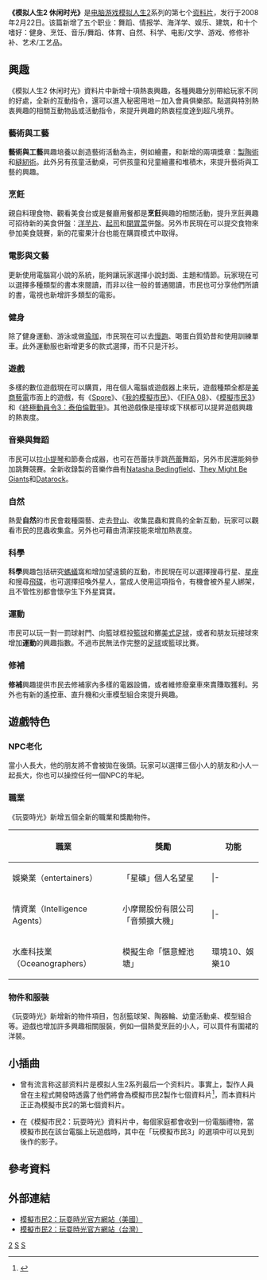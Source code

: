 {{refimprove|time=2019-06-30T12:11:51+00:00}}
{{noteTA
|T=zh-hans:模拟人生2 休闲时光; zh-hant:模擬市民2：玩耍時光;
|G1=Sim
}}

'''《模拟人生2 休闲时光》'''是[[电脑游戏|电脑游戏]][[模拟人生2|模拟人生2]]系列的第七个[[资料片|资料片]]，发行于2008年2月22日。该篇新增了五个职业：舞蹈、情报学、海洋学、娱乐、建筑，和十个嗜好：健身、烹饪、音乐/舞蹈、体育、自然、科学、电影/文学、游戏、修修补补、艺术/工艺品。

== 興趣 ==
《模拟人生2 休闲时光》資料片中新增十項熱衷興趣，各種興趣分別帶給玩家不同的好處，全新的互動指令，還可以進入秘密用地－加入會員俱樂部。點選與特別熱衷興趣的相關互動物品或活動指令，來提升興趣的熱衷程度達到超凡境界。

=== 藝術與工藝 ===
'''藝術與工藝'''興趣培養以創造藝術活動為主，例如繪畫，和新增的兩項獎章：[[陶器|製陶術]]和[[縫紉|縫紉術]]。此外另有孩童活動桌，可供孩童和兒童繪畫和堆積木，來提升藝術與工藝的興趣。

=== 烹飪 ===
親自料理食物、觀看美食台或是餐廳用餐都是'''烹飪'''興趣的相關活動，提升烹飪興趣可招待新的美食併盤：[[洋芋片|洋芋片]]、[[起司|起司]]和[[開胃菜|開胃菜]]併盤。另外市民現在可以提交食物來參加美食競賽，新的花蜜果汁台也能在購買模式中取得。

=== 電影與文藝 ===
更新使用電腦寫小說的系統，能夠讓玩家選擇小說封面、主題和情節。玩家現在可以選擇多種類型的書本來閱讀，而非以往一般的普通閱讀，市民也可分享他們所讀的書，電視也新增許多類型的電影。

=== 健身 ===
除了健身運動、游泳或做[[瑜珈|瑜珈]]，市民現在可以去[[慢跑|慢跑]]、喝蛋白質奶昔和使用訓練單車。此外運動服也新增更多的款式選擇，而不只是汗衫。

=== 遊戲 ===
多樣的數位遊戲現在可以購買，用在個人電腦或遊戲器上來玩，遊戲種類全都是[[美商藝電|美商藝電]]市面上的遊戲，有《[[Spore|Spore]]》、《[[我的模擬市民|我的模擬市民]]》、《[[FIFA_08|FIFA 08]]》、《[[模擬市民3|模擬市民3]]》和《[[終極動員令3：泰伯倫戰爭|終極動員令3：泰伯倫戰爭]]》。其他遊戲像是撞球或下棋都可以提昇遊戲興趣的熱衷度。

=== 音樂與舞蹈 ===
市民可以拉[[小提琴|小提琴]]和節奏合成器，也可在芭蕾扶手跳[[芭蕾|芭蕾]]舞蹈，另外市民還能夠參加跳舞競賽。全新收錄製的音樂作曲有[[Natasha_Bedingfield|Natasha Bedingfield]]、[[They_Might_Be_Giants|They Might Be Giants]]和[[Datarock|Datarock]]。

=== 自然 ===
熱愛'''自然'''的市民會栽種園藝、走去[[登山|登山]]、收集昆蟲和賞鳥的全新互動，玩家可以觀看市民的昆蟲收集盒。另外也可藉由清潔技能來增加熱衷度。

=== 科學 ===
'''科學'''興趣包括研究[[螞蟻|螞蟻]]窩和增加望遠鏡的互動，市民現在可以選擇搜尋行星、[[星座|星座]]和搜尋[[飛碟|飛碟]]，也可選擇招喚外星人，當成人使用這項指令，有機會被外星人綁架，且不管性別都會懷孕生下外星寶寶。

=== 運動 ===
市民可以玩一對一罰球射門、向籃球框投[[籃球|籃球]]和擲[[美式足球|美式足球]]，或者和朋友玩接球來增加'''運動'''的興趣指數。不過市民無法作完整的[[足球|足球]]或籃球比賽。

=== 修補 ===
'''修補'''興趣提供市民去修補家內多樣的電器設備，或者維修廢棄車來賣賺取獲利。另外也有新的遙控車、直升機和火車模型組合來提升興趣。

== 遊戲特色 ==
=== NPC老化 ===
當小人長大，他的朋友將不會被拋在後頭。玩家可以選擇三個小人的朋友和小人一起長大，你也可以操控任何一個NPC的年紀。

=== 職業 ===
《玩耍時光》新增五個全新的職業和獎勵物件。
{| border="0"  cellpadding="3px" style="border: 1px solid #999; background-color:#FFFFFF; "
|-align="center" bgcolor="#cccccc"
! 職業
! 獎勵
! 功能
|-----
| 娛樂業（entertainers）
| 「星礦」個人名望星
| 
|- {{grey row}}
| 舞蹈業（dancers）
| 豪華連接有限公司「基本扶手」
| 娛樂1
|-----
| 情資業（Intelligence Agents） 
| 小摩爾股份有限公司「音頻擴大機」
| 
|- {{grey row}}
| 建築業（architects）
| 快準草稿「模擬市民系列製圖桌」
| 娛樂5 +創造力
|-----
| 水產科技業（Oceanographers）
| 模擬生命「愜意鯉池塘」
| 環境10、娛樂10
|}
=== 物件和服裝 ===
《玩耍時光》新增新的物件項目，包刮籃球架、陶器輪、幼童活動桌、模型組合等。遊戲也增加許多興趣相關服裝，例如一個熱愛烹飪的小人，可以買件有圍裙的洋裝。

== 小插曲 ==
* 曾有流言称这部资料片是模拟人生2系列最后一个资料片。事實上，製作人員曾在主程式開發時透露了他們將會為模擬市民2製作七個資料片<ref name="one">{{cite web|url=http://thesims2.ea.com.tw/articles/Chat-2.aspx|title=模擬市民2官方網頁(台灣) 對談紀錄{{zh-tw}}|accessdate=2009-04-06|publisher=EA Games|archive-date=2009-02-19|archive-url=https://web.archive.org/web/20090219230749/http://thesims2.ea.com.tw/articles/Chat-2.aspx|dead-url=yes}}</ref>，而本資料片正正為模擬市民2的第七個資料片。

* 在《模擬市民2：玩耍時光》資料片中，每個家庭都會收到一份電腦禮物，當模擬市民在該台電腦上玩遊戲時，其中在「玩模擬市民3」的選項中可以見到後作的影子。

== 參考資料 ==
{{reflist}}

== 外部連結 ==
* [https://web.archive.org/web/20071213002838/http://thesims2.ea.com/about/ep7_index.php 模擬市民2：玩耍時光官方網站（美國）] {{en}}
* [http://thesims2.ea.com.tw/about/EP7.aspx 模擬市民2：玩耍時光官方網站（台灣）] {{Wayback|url=http://thesims2.ea.com.tw/about/EP7.aspx |date=20100330070750 }} {{zh-tw}}

{{The Sims series}}


[[Category:模拟人生系列|2]]
[[Category:资料片|S]]
[[Category:2008年电子游戏|S]]